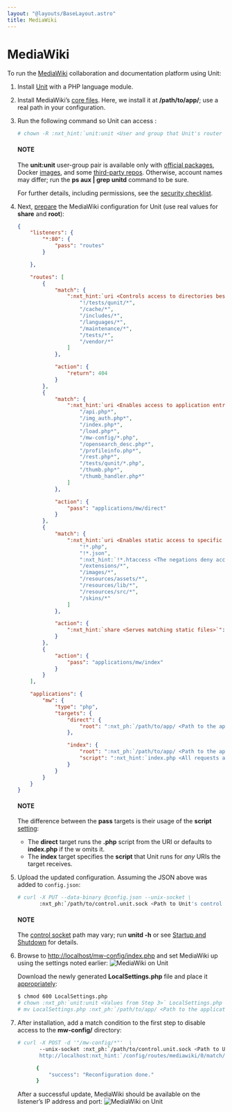 ```yaml
---
layout: "@layouts/BaseLayout.astro"
title: MediaWiki
---
```

# MediaWiki

To run the [MediaWiki](https://www.mediawiki.org) collaboration and
documentation platform using Unit:

1. Install [Unit](../installation.md#installation-precomp-pkgs) with a PHP language module.
2. Install MediaWiki’s [core files](https://www.mediawiki.org/wiki/Download).  Here, we install it at **/path/to/app/**; use
   a real path in your configuration.
3. Run the following command so Unit can access :
   ```bash
   # chown -R :nxt_hint:`unit:unit <User and group that Unit's router runs as by default>` :nxt_ph:`/path/to/app/ <Path to the application files such as /data/www/app/; use a real path in your commands>`
   ```

   #### NOTE
   The **unit:unit** user-group pair is available only with [official
   packages](../installation.md#installation-precomp-pkgs), Docker [images](../installation.md#installation-docker), and some [third-party repos](../installation.md#installation-community-repos).  Otherwise, account names may differ; run
   the **ps aux | grep unitd** command to be sure.

   For further details, including permissions, see the [security checklist](security.md#security-apps).
4. Next, [prepare](../configuration.md#configuration-php) the MediaWiki configuration for Unit
   (use real values for **share** and **root**):
   ```json
   {
       "listeners": {
           "*:80": {
               "pass": "routes"
           }

       },

       "routes": [
           {
               "match": {
                   ":nxt_hint:`uri <Controls access to directories best kept private>`": [
                       "!/tests/qunit/*",
                       "/cache/*",
                       "/includes/*",
                       "/languages/*",
                       "/maintenance/*",
                       "/tests/*",
                       "/vendor/*"
                   ]
               },

               "action": {
                   "return": 404
               }
           },
           {
               "match": {
                   ":nxt_hint:`uri <Enables access to application entry points>`": [
                       "/api.php*",
                       "/img_auth.php*",
                       "/index.php*",
                       "/load.php*",
                       "/mw-config/*.php",
                       "/opensearch_desc.php*",
                       "/profileinfo.php*",
                       "/rest.php*",
                       "/tests/qunit/*.php",
                       "/thumb.php*",
                       "/thumb_handler.php*"
                   ]
               },

               "action": {
                   "pass": "applications/mw/direct"
               }
           },
           {
               "match": {
                   ":nxt_hint:`uri <Enables static access to specific content locations>`": [
                       "!*.php",
                       "!*.json",
                       ":nxt_hint:`!*.htaccess <The negations deny access to the file types listed here>`",
                       "/extensions/*",
                       "/images/*",
                       "/resources/assets/*",
                       "/resources/lib/*",
                       "/resources/src/*",
                       "/skins/*"
                   ]
               },

               "action": {
                   ":nxt_hint:`share <Serves matching static files>`": ":nxt_ph:`/path/to/app <Path to the application directory; use a real path in your configuration>`$uri"
               }
           },
           {
               "action": {
                   "pass": "applications/mw/index"
               }
           }
       ],

       "applications": {
           "mw": {
               "type": "php",
               "targets": {
                   "direct": {
                       "root": ":nxt_ph:`/path/to/app/ <Path to the application directory; use a real path in your configuration>`"
                   },

                   "index": {
                       "root": ":nxt_ph:`/path/to/app/ <Path to the application directory; use a real path in your configuration>`",
                       "script": ":nxt_hint:`index.php <All requests are handled by a single script>`"
                   }
               }
           }
       }
   }
   ```

   #### NOTE
   The difference between the **pass** targets is their usage of the
   **script** [setting](../configuration.md#configuration-php):
   - The **direct** target runs the **.php** script from the URI or
     defaults to **index.php** if the w omits it.
   - The **index** target specifies the **script** that Unit runs
     for *any* URIs the target receives.
5. Upload the updated configuration.  Assuming the JSON above was added to
   `config.json`:
   ```bash
   # curl -X PUT --data-binary @config.json --unix-socket \
          :nxt_ph:`/path/to/control.unit.sock <Path to Unit's control socket in your installation>` :nxt_hint:`http://localhost/config/ <Path to the config section in Unit's control API>`
   ```

   #### NOTE
   The [control socket](../controlapi.md#configuration-socket) path may vary; run
   **unitd -h** or see [Startup and Shutdown](source.md#source-startup) for details.
6. Browse to [http://localhost/mw-config/index.php](http://localhost/mw-config/index.php) and set MediaWiki up using
   the settings noted earlier:
   ![MediaWiki on Unit](/mw_install.png)

   Download the newly generated **LocalSettings.php** file and place it
   [appropriately](https://www.mediawiki.org/wiki/Manual:Config_script):
   ```bash
   $ chmod 600 LocalSettings.php
   # chown :nxt_ph:`unit:unit <Values from Step 3>` LocalSettings.php
   # mv LocalSettings.php :nxt_ph:`/path/to/app/ <Path to the application directory; use a real path in your configuration>`
   ```
7. After installation, add a match condition to the first step to disable
   access to the **mw-config/** directory:
   ```bash
   # curl -X POST -d '"/mw-config/*"'  \
          --unix-socket :nxt_ph:`/path/to/control.unit.sock <Path to Unit's control socket in your installation>`  \
          http://localhost:nxt_hint:`/config/routes/mediawiki/0/match/uri/ <Path to the route's first step condition and the 'uri' value in it>`

         {
             "success": "Reconfiguration done."
         }
   ```

   After a successful update, MediaWiki should be available on the listener’s IP
   address and port:
   ![MediaWiki on Unit](/mw_ready.png)
